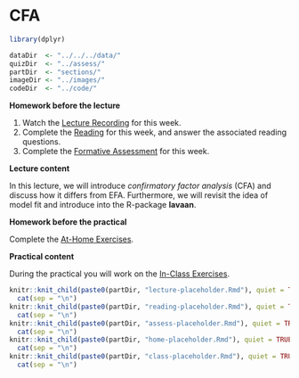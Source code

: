 # CFA

```r
library(dplyr)

dataDir  <- "../../../data/"
quizDir  <- "../assess/"
partDir  <- "sections/"
imageDir <- "../images/"
codeDir  <- "../code/"
```

**Homework before the lecture**

1. Watch the [Lecture Recording](lecture-4.html) for this week.
1. Complete the [Reading](reading-4.html) for this week, and answer the 
associated reading questions.
1. Complete the [Formative Assessment](formative-assessment-4.html) for this week.

**Lecture content**

In this lecture, we will introduce *confirmatory factor analysis* (CFA) and 
discuss how it differs from EFA. Furthermore, we will revisit the idea of model 
fit and introduce into the R-package **lavaan**. 

**Homework before the practical**

Complete the [At-Home Exercises](at-home-exercises-4.html). 

**Practical content**

During the practical you will work on the [In-Class Exercises](in-class-exercises-4.html).

<!------------------------------------------------------------------------------
```r
knitr::knit_child(paste0(partDir, "w3_lecture.Rmd"), quiet = TRUE) %>%
  cat(sep = "\n")
knitr::knit_child(paste0(partDir, "w3_reading.Rmd"), quiet = TRUE) %>%
  cat(sep = "\n")
knitr::knit_child(paste0(partDir, "w3_assess.Rmd"), quiet = TRUE) %>%
  cat(sep = "\n")
knitr::knit_child(paste0(partDir, "w3_home.Rmd"), quiet = TRUE) %>%
  cat(sep = "\n")
knitr::knit_child(paste0(partDir, "w3_class.Rmd"), quiet = TRUE) %>%
  cat(sep = "\n")
```
------------------------------------------------------------------------------->
  
```r
knitr::knit_child(paste0(partDir, "lecture-placeholder.Rmd"), quiet = TRUE) %>%
  cat(sep = "\n")
knitr::knit_child(paste0(partDir, "reading-placeholder.Rmd"), quiet = TRUE) %>%
  cat(sep = "\n")
knitr::knit_child(paste0(partDir, "assess-placeholder.Rmd"), quiet = TRUE) %>%
  cat(sep = "\n")
knitr::knit_child(paste0(partDir, "home-placeholder.Rmd"), quiet = TRUE) %>%
  cat(sep = "\n")
knitr::knit_child(paste0(partDir, "class-placeholder.Rmd"), quiet = TRUE) %>%
  cat(sep = "\n")
```
